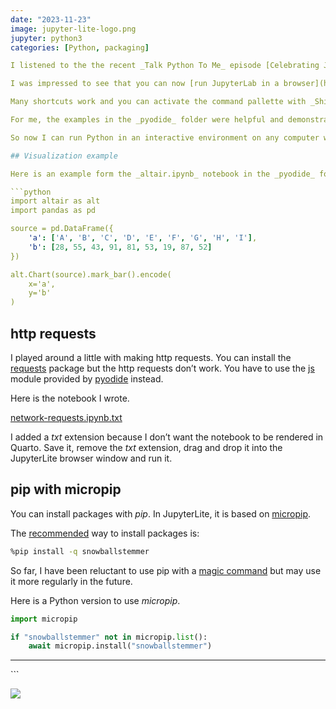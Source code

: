 ```yaml
---
date: "2023-11-23"
image: jupyter-lite-logo.png
jupyter: python3
categories: [Python, packaging]

I listened to the the recent _Talk Python To Me_ episode [Celebrating JupyterLab 4 and Jupyter 7 Releases](https://talkpython.fm/episodes/show/438/celebrating-jupyterlab-4-and-jupyter-7-releases) and became aware of [JupyterLite](https://github.com/jupyterlite) which I had not used before.

I was impressed to see that you can now [run JupyterLab in a browser](https://jupyterlite.github.io/demo/lab/index.html).

Many shortcuts work and you can activate the command pallette with _Shift + Cmd/Ctrl + C_

For me, the examples in the _pyodide_ folder were helpful and demonstrated how much Python data analysis can be already done with this fully web based version of Jupyter.

So now I can run Python in an interactive environment on any computer with JupyterLite. I may use _Codespaces_ or _Google Colab_ in a browser more often because they provide the standard Python environment. For small snippets and examples I will also use JupyterLite.

## Visualization example

Here is an example form the _altair.ipynb_ notebook in the _pyodide_ folder. It runs here but also in the JupyterLite, purely browser based, version.

```python
import altair as alt
import pandas as pd

source = pd.DataFrame({
    'a': ['A', 'B', 'C', 'D', 'E', 'F', 'G', 'H', 'I'],
    'b': [28, 55, 43, 91, 81, 53, 19, 87, 52]
})

alt.Chart(source).mark_bar().encode(
    x='a',
    y='b'
)
```

## http requests

I played around a little with making http requests. You can install the [requests](https://github.com/psf/requests) package but the http requests don't work. You have to use the [js](https://pyodide.org/en/stable/usage/api/js-api.html) module provided by [pyodide](https://github.com/pyodide/pyodide) instead.

Here is the notebook I wrote.

[network-requests.ipynb.txt](network-requests.ipynb.txt)

I added a _txt_ extension because I don't want the notebook to be rendered in Quarto. Save it, remove the _txt_ extension, drag and drop it into the JupyterLite browser window and run it.

## pip with micropip

You can install packages with _pip_. In JupyterLite, it is based on [micropip](https://github.com/pyodide/micropip).

The [recommended](https://jupyterlite.readthedocs.io/en/latest/howto/pyodide/packages.html#installing-packages-at-runtime) way to install packages is:

```sh
%pip install -q snowballstemmer
```

So far, I have been reluctant to use pip with a [magic command](https://ipython.readthedocs.io/en/stable/interactive/magics.html#magic-pip) but may use it more regularly in the future.

Here is a Python version to use _micropip_.

```py
import micropip

if "snowballstemmer" not in micropip.list():
    await micropip.install("snowballstemmer")
```

---
```


![](jupyter-lite-logo.png)
